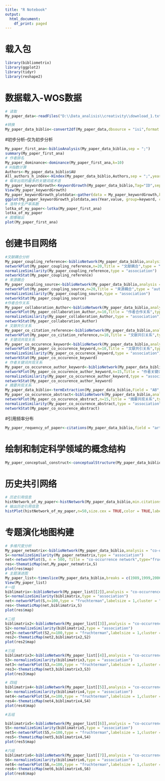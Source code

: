 ```yaml
---
title: "R Notebook"
output:
  html_document:
    df_print: paged
---
```

# 载入包
```r
library(bibliometrix)
library(ggplot2)
library(tidyr)
library(reshape2)
```

# 数据载入-WOS数据
```r
# 读取
My_paper_data<-readFiles("D:\\Data_analisis\\creativity\\download_1.txt")

#转换
My_paper_data_biblio<-convert2df(My_paper_data,dbsource = "isi",format = "plaintext")

```
#初步分析-仅为初步分析
```r
My_paper_first_ana<-biblioAnalysis(My_paper_data_biblio,sep = ";")
summary(My_paper_first_ana)
# 作者排名
My_paper_dominance<-dominance(My_paper_first_ana,k=10)
# H指数计算
Authors<-My_paper_data_biblio$AU
All_authors_h_index<-Hindex(My_paper_data_biblio,Authors,sep = ";",years = 10)
# 每年出现的最多的关键词或术语
My_paper_keywordGrowth<-KeywordGrowth(My_paper_data_biblio,Tag="ID",sep=";",top = 10,cdf = TRUE)
View(My_paper_keywordGrowth)
My_paper_keywordGrowth_plotdata<-gather(data = My_paper_keywordGrowth,key = keyword,value = value,-Year)
ggplot(My_paper_keywordGrowth_plotdata,aes(Year,value, group=keyword, color=keyword))+geom_line()
# 洛特卡生产率系数
lotka_of_my_paper<-lotka(My_paper_first_ana)
lotka_of_my_paper
# 图像输出
plot(My_paper_first_ana)
```
# 创建书目网络
```r
#文献耦合分析
My_paper_coupling_reference<-biblioNetwork(My_paper_data_biblio,analysis = "coupling",network = "references",sep = ";")
networkPlot(My_paper_coupling_reference,n=20,Title = "文献耦合",type = "auto",label = TRUE,labelsize = 0.5,label.color = TRUE,size.cex = TRUE)
normalizeSimilarity(My_paper_coupling_reference,type = "association")
networkStat(My_paper_coupling_reference)
# 来源耦合
My_paper_coupling_source<-biblioNetwork(My_paper_data_biblio,analysis = "coupling",network = "sources",sep = ";")
networkPlot(My_paper_coupling_source,n=20,Title = "来源耦合",type = "auto",label = TRUE,labelsize = 0.5,label.color = TRUE,size.cex = TRUE)
normalizeSimilarity(My_paper_coupling_source,type = "association")
networkStat(My_paper_coupling_source)
#作者合作关系
My_paper_collaboration_Author<-biblioNetwork(My_paper_data_biblio,analysis = "collaboration",network = "authors",sep = ";")
networkPlot(My_paper_collaboration_Author,n=10,Title = "作者合作关系",type = "auto",label = TRUE,labelsize = 0.5,label.color = TRUE,size.cex = TRUE)
normalizeSimilarity(My_paper_collaboration_Author,type = "association")
networkStat(My_paper_collaboration_Author)
# 文献共引关系
My_paper_co_citation_reference<-biblioNetwork(My_paper_data_biblio,analysis = "co-citation",network = "references",sep = ";")
networkPlot(My_paper_co_citation_reference,n=10,Title = "文献共引关系",type = "auto",label = TRUE,labelsize = 0.5,label.color = TRUE,size.cex = TRUE)
# 关键词共现关系
My_paper_co_occurence_keyword<-biblioNetwork(My_paper_data_biblio,analysis = "co-occurrences",network = "keywords",sep = ";")
networkPlot(My_paper_co_occurence_keyword,n=10,Title = "文献共引关系",type = "auto",label = TRUE,labelsize = 0.5,label.color = TRUE,size.cex = TRUE)
normalizeSimilarity(My_paper_co_occurence_keyword,type = "association")
networkStat(My_paper_co_occurence_keyword)
# 作者关键词共现关系
My_paper_co_occurence_author_keyword<-biblioNetwork(My_paper_data_biblio,analysis = "co-occurrences",network = "author_keywords",sep = ";")
networkPlot(My_paper_co_occurence_author_keyword,n=15,Title = "作者关键词共现关系",type = "auto",label = TRUE,labelsize = 0.5,label.color = TRUE,size.cex = TRUE)
normalizeSimilarity(My_paper_co_occurence_author_keyword,type = "association")
networkStat(My_paper_co_occurence_author_keyword)
# 摘要共现关系
My_paper_data_biblio<-termExtraction(My_paper_data_biblio,Field = "AB",remove.numbers = TRUE,stemming = TRUE)
My_paper_co_occurence_abstract<-biblioNetwork(My_paper_data_biblio,analysis = "co-occurrences", network = "abstracts")
networkPlot(My_paper_co_occurence_abstract,n=15,Title = "摘要共现关系",type = "auto",label = TRUE,labelsize = 0.5,label.color = TRUE,size.cex = TRUE)
normalizeSimilarity(My_paper_co_occurence_abstract,type = "association")
networkStat(My_paper_co_occurence_abstract)
```
#引用频率分布
```r
My_paper_requency_of_paper<-citations(My_paper_data_biblio,field = "article",sep = ";")
```
# 绘制和制定科学领域的概念结构
```r
My_paper_conceptual_construct<-conceptualStructure(My_paper_data_biblio,field = "ID",method = "MCA",minDegree = 2,k.max = 5)
```
# 历史共引网络
```r
# 历史引用信息
histNetwork_of_my_paper<-histNetwork(My_paper_data_biblio,min.citations = 10,sep = ";")
# 输出历史引用信息
histPlot(histNetwork_of_my_paper,n=50,size.cex = TRUE,color = TRUE,labelsize = 3)
```
# 专题演化地图构建
```r
# 多维尺度分析
My_paper_netmatrix<-biblioNetwork(My_paper_data_biblio,analysis = "co-occurrences",network = "keywords",sep = ";")
S<-normalizeSimilarity(My_paper_netmatrix,type = "association")
net<-networkPlot(S, n = 500, Title = "co-occurrence network",type="fruchterman",labelsize = 0.7, halo = FALSE, cluster = "walktrap",remove.isolates=FALSE,remove.multiple=FALSE, noloops=TRUE, weighted=TRUE)
res<-thematicMap(net,My_paper_netmatrix,S)
plot(res$map)
# 主题演进图
My_paper_list<-timeslice(My_paper_data_biblio,breaks = c(1989,1999,2006,2008,2011,2013,2017))
View(My_paper_list)
#一组
biblimatrix<-biblioNetwork(My_paper_list[[2]],analysis = "co-occurrences",network = "author_keywords",sep = ";")
S<-normalizeSimilarity(biblimatrix,type = "association")
net<-networkPlot(S,n=100,type = "fruchterman",labelsize = 1,cluster = "walktrap",remove.isolates = FALSE,remove.multiple = FALSE,weighted = TRUE)
res<-thematicMap(net,biblimatrix,S)
plot(res$map)

#二组
biblimatrix2<-biblioNetwork(My_paper_list[[3]],analysis = "co-occurrences",network = "author_keywords",sep = ";")
S2<-normalizeSimilarity(biblimatrix2,type = "association")
net2<-networkPlot(S2,n=100,type = "fruchterman",labelsize = 1,cluster = "walktrap",remove.isolates = FALSE,remove.multiple = FALSE,weighted = TRUE)
res2<-thematicMap(net2,biblimatrix2,S2)
plot(res2$map)

#三组
biblimatrix3<-biblioNetwork(My_paper_list[[4]],analysis = "co-occurrences",network = "author_keywords",sep = ";")
S3<-normalizeSimilarity(biblimatrix3,type = "association")
net3<-networkPlot(S3,n=100,type = "fruchterman",labelsize = 1,cluster = "walktrap",remove.isolates = FALSE,remove.multiple = FALSE,weighted = TRUE)
res3<-thematicMap(net3,biblimatrix3,S3)
plot(res3$map)

# 四组
biblimatrix4<-biblioNetwork(My_paper_list[[5]],analysis = "co-occurrences",network = "author_keywords",sep = ";")
S4<-normalizeSimilarity(biblimatrix4,type = "association")
net4<-networkPlot(S4,n=100,type = "fruchterman",labelsize = 1,cluster = "walktrap",remove.isolates = FALSE,remove.multiple = FALSE,weighted = TRUE)
res4<-thematicMap(net4,biblimatrix4,S4)
plot(res4$map)

#五组

biblimatrix5<-biblioNetwork(My_paper_list[[6]],analysis = "co-occurrences",network = "author_keywords",sep = ";")
S5<-normalizeSimilarity(biblimatrix5,type = "association")
net5<-networkPlot(S5,n=100,type = "fruchterman",labelsize = 1,cluster = "walktrap",remove.isolates = FALSE,remove.multiple = FALSE,weighted = TRUE)
res5<-thematicMap(net5,biblimatrix4,S4)
plot(res5$map)

#六组
biblimatrix6<-biblioNetwork(My_paper_list[[7]],analysis = "co-occurrences",network = "author_keywords",sep = ";")
S6<-normalizeSimilarity(biblimatrix6,type = "association")
net6<-networkPlot(S6,n=100,type = "fruchterman",labelsize = 1,cluster = "walktrap",remove.isolates = FALSE,remove.multiple = FALSE,weighted = TRUE)
res6<-thematicMap(net6,biblimatrix6,S6)
plot(res6$map)


```





